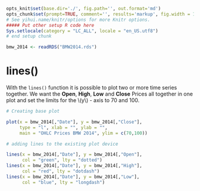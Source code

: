 ```r
opts_knit$set(base.dir='./', fig.path='', out.format='md')
opts_chunk$set(prompt=TRUE, comment='', results='markup', fig.width = 12, fig.height = 7, fig.align = "center")
# See yihui.name/knitr/options for more Knitr options.
##### Put other setup R code here
Sys.setlocale(category = "LC_ALL", locale = "en_US.utf8")
# end setup chunk
```

```r
bmw_2014 <- readRDS("BMW2014.rds")
```

# lines()

With the `lines()` function it is possible to plot two or more time series together.
We want the **Open**, **High**, **Low** and **Close** Prices all together in one plot
and set the limits for the \\(y\\) - axis to 70 and 100.

```r
# Creating base plot

plot(x = bmw_2014[,"Date"], y = bmw_2014[,"Close"], 
     type = "l", xlab = "", ylab = "",
     main = "OHLC Prices BMW 2014", ylim = c(70,100))

# adding lines to the existing plot device

lines(x = bmw_2014[,"Date"], y = bmw_2014[,"Open"],
      col = "green", lty = "dotted")
lines(x = bmw_2014[,"Date"], y = bmw_2014[,"High"],
      col = "red", lty = "dotdash")
lines(x = bmw_2014[,"Date"], y = bmw_2014[,"Low"],
      col = "blue", lty = "longdash")
```